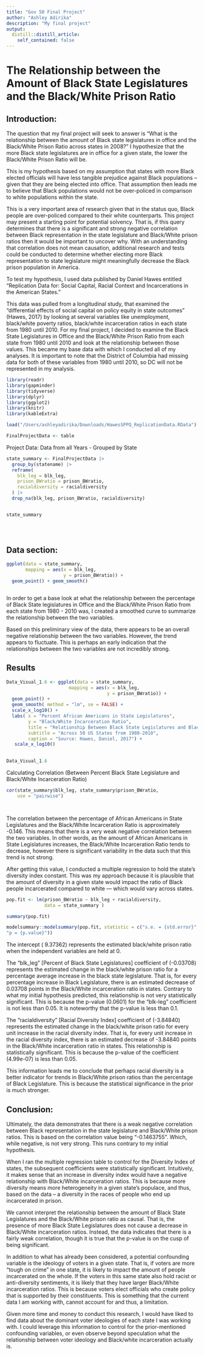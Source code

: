 ```yaml
---
title: "Gov 50 Final Project"
author: "Ashley Adirika"
description: "My final project"
output:
  distill::distill_article:
    self_contained: false
---
```


# The Relationship between the Amount of Black State Legislatures and the Black/White Prison Ratio 



## Introduction: 

The question that my final project will seek to answer is “What is the relationship between the amount of Black state legislatures in office and the Black/White Prison Ratio across states in 2008?” I hypothesize that the more Black state legislatures are in office for a given state, the lower the Black/White Prison Ratio will be. 

This is my hypothesis based on my assumption that states with more Black elected officials will have less tangible prejudice against Black populations – given that they are being elected into office. That assumption then leads me to believe that Black populations would not be over-policed in comparison to white populations within the state. 

This is a very important area of research given that in the status quo, Black people are over-policed compared to their white counterparts. This project may present a starting point for potential solvency. That is, if this query determines that there is a significant and strong negative correlation between Black representation in the state legislature and Black/White prison ratios then it would be important to uncover why. With an understanding that correlation does not mean causation, additional research and tests could be conducted to determine whether electing more Black representation to state legislature might meaningfully decrease the Black prison population in America. 

To test my hypothesis, I used data published by Daniel Hawes entitled “Replication Data for: Social Capital, Racial Context and Incarcerations in the American States."

This data was pulled from a longitudinal study, that examined the “differential effects of social capital on policy equity in state outcomes” (Hawes, 2017) by looking at several variables like unemployment, black/white poverty ratios, black/white incarceration ratios in each state from 1980 until 2010. For my final project, I decided to examine the Black State Legislatures in Office and the Black/White Prison Ratio from each state from 1980 until 2010 and look at the relationship between those values. This became my base data with which I conducted all of my analyses. It is important to note that the District of Columbia had missing data for both of these variables from 1980 until 2010, so DC will not be represented in my analysis. 

```r
library(readr)
library(gapminder)
library(tidyverse)
library(dplyr)
library(ggplot2)
library(knitr)
library(kableExtra)

```


```r
load("/Users/ashleyadirika/Downloads/HawesSPPQ_ReplicationData.RData")

FinalProjectData <- table
```



Project Data: Data from all Years - Grouped by State 
```r

state_summary <- FinalProjectData |> 
  group_by(statename) |> 
  reframe( 
    blk_leg = blk_leg, 
    prison_BWratio = prison_BWratio, 
    racialdiversity = racialdiversity
  ) |> 
  drop_na(blk_leg, prison_BWratio, racialdiversity) 


state_summary 


  


```


## Data section: 


```r

ggplot(data = state_summary,
       mapping = aes(x = blk_leg,
                     y = prison_BWratio)) +
  geom_point() + geom_smooth()



```

In order to get a base look at what the relationship between the percentage of Black State legislatures in Office and the Black/White Prison Ratio from each state from 1980 - 2010 was, I created a smoothed curve to summarize the relationship between the two variables. 


Based on this preliminary view of the data, there appears to be an overall negative relationship between the two variables. However, the trend appears to fluctuate. This is perhaps an early indication that the relationships between the two variables are not incredibly strong. 






## Results

```r

Data_Visual_1.6 <- ggplot(data = state_summary, 
                       mapping = aes(x = blk_leg, 
                                     y = prison_BWratio)) + 
  geom_point() + 
  geom_smooth( method = "lm", se = FALSE) +
  scale_x_log10() + 
  labs( x = "Percent African Americans in State Legislatures",
        y = "Black/White Incarceration Ratio",
        title = "Relationship Between Black State Legislatures and Black/White Incarceration by State",
        subtitle = "Across 50 US States from 1980-2010", 
        caption = "Source: Hawes, Daniel, 2017") +
   scale_x_log10()

  
Data_Visual_1.6 


```

Calculating Correlation (Between Percent Black State Legislature and Black/White Incarceration Ratio)

```r

cor(state_summary$blk_leg, state_summary$prison_BWratio,
    use = "pairwise")




```

The correlation between the percentage of African Americans in State Legislatures and the Black/White Incarceration Ratio is approximately -0.146. This means that there is a very weak negative correlation between the two variables. In other words, as the amount of African Americans in State Legislatures increases, the Black/White Incarceration Ratio tends to decrease, however there is significant variability in the data such that this trend is not strong. 


After getting this value, I conducted a multiple regression to hold the state's diversity index constant. This was my approach because it is plausible that the amount of diversity in a given state would impact the ratio of Black people incarcerated compared to white --- which would vary across states. 






```r



pop.fit <- lm(prison_BWratio ~ blk_leg + racialdiversity, 
              data = state_summary )

summary(pop.fit)

modelsummary::modelsummary(pop.fit, statistic = c("s.e. = {std.error}",
"p = {p.value}"))

```
 
The intercept ( 9.37362) represents the estimated black/white prison ratio when the independent variables are held at 0. 

The "blk_leg" [Percent of Black State Legislatures] coefficient of (-0.03708) represents the estimated change in the black/white prison ratio for a percentage average increase in the black state legislature. That is, for every percentage increase in Black Legislature, there is an estimated decrease of 0.03708 points in the Black/White incarceration ratio in states. Contrary to what my initial hypothesis predicted, this relationship is not very statistically significant. This is because the p-value (0.0601) for the "blk-leg" coefficient is not less than 0.05. It is noteworthy that the p-value is less than 0.1.  


The "racialdiversity" [Racial Diversity Index] coefficient of (-3.84840) represents the estimated change in the black/white prison ratio for every unit increase in the racial diversity index. That is, for every unit increase in the racial diversity index, there is an estimated decrease of -3.84840 points in the Black/White incarceration ratio in states. This relationship is statistically significant. This is because the p-value of the coefficient (4.99e-07) is less than 0.05. 

This information leads me to conclude that perhaps racial diversity is a better indicator for trends in Black/White prison ratios than the percentage of Black Legislature. This is because the statistical significance in the prior is much stronger. 





## Conclusion: 

Ultimately, the data demonstrates that there is a weak negative correlation between Black representation in the state legislature and Black/White prison ratios. This is based on the correlation value being "-0.1463755". Which, while negative, is not very strong. This runs contrary to my initial hypothesis.  


When I ran the multiple regression table to control for the Diversity Index of states, the subsequent coefficients were statistically significant. Intuitively, it makes sense that an increase in diversity index would have a negative relationship with Black/White incarceration ratios. This is because more diversity means more heterogeneity in a given state's populace, and thus, based on the data -- a diversity in the races of people who end up incarcerated in prison. 


We cannot interpret the relationship between the amount of Black State Legislatures and the Black/White prison ratio as causal. That is, the presence of more Black State Legislatures does not cause a decrease in Black/White incarceration ratios. Instead, the data indicates that there is a fairly weak correlation, though it is true that the p-value is on the cusp of being significant.  

In addition to what has already been considered, a potential confounding variable is the ideology of voters in a given state. That is, if voters are more “tough on crime” in one state, it is likely to impact the amount of people incarcerated on the whole. If the voters in this same state also hold racist or anti-diversity sentiments, it is likely that they have larger Black/White incarceration ratios. This is because voters elect officials who create policy that is supported by their constituents. This is something that the current data I am working with, cannot account for and thus, a limitation. 

Given more time and money to conduct this research, I would have liked to find data about the dominant voter ideologies of each state I was working with. I could leverage this information to control for the prior-mentioned confounding variables, or even observe beyond speculation what the relationship between voter ideology and Black/white incarceration actually is. 




